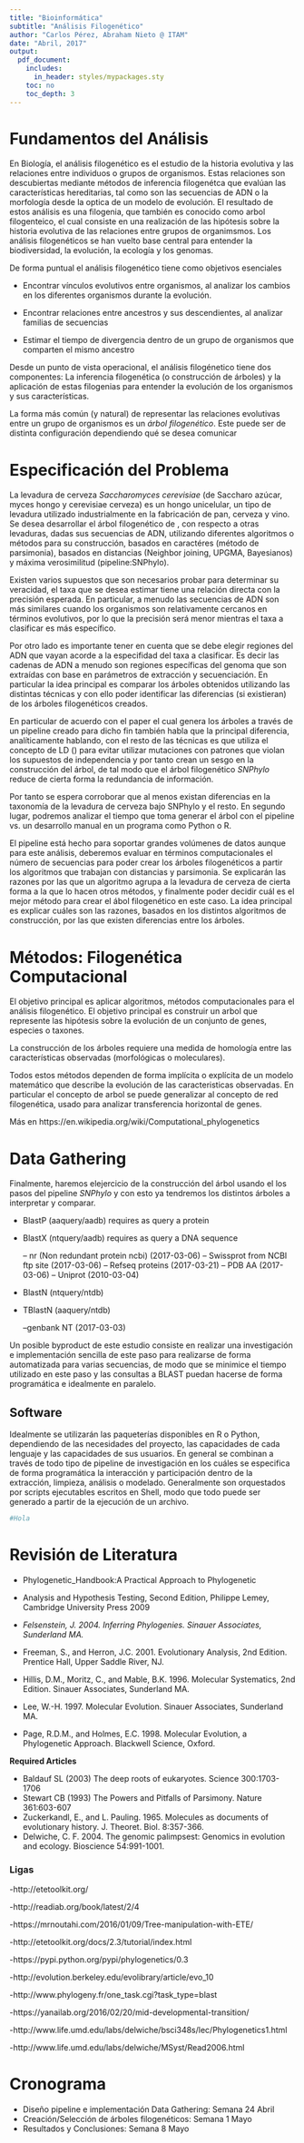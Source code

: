 ```yaml
---
title: "Bioinformática"
subtitle: "Análisis Filogenético"
author: "Carlos Pérez, Abraham Nieto @ ITAM"
date: "Abril, 2017"
output:
  pdf_document:
    includes:
      in_header: styles/mypackages.sty
    toc: no
    toc_depth: 3
---
```



\newpage

# Fundamentos del Análisis  

En Biología, el análisis filogenético es el estudio de la historia evolutiva y las relaciones entre individuos o grupos de organismos. Estas relaciones son descubiertas mediante métodos de inferencia filogenétca que evalúan las características hereditarias, tal como son las secuencias de ADN o la morfología desde la optica de un modelo de evolución. El resultado de estos análisis es una filogenia, que también es conocido como arbol filogenteico, el cual consiste en una realización de las hipótesis sobre la historia evolutiva de las relaciones entre grupos de organimsmos. Los análisis filogenéticos se han vuelto base central para entender la biodiversidad, la evolución, la ecología y los genomas. \footnote{https://en.wikipedia.org/wiki/Phylogenetics}

De forma puntual el análisis filogenético tiene como objetivos esenciales

  - Encontrar vínculos evolutivos entre organismos, al analizar los cambios en los diferentes organismos durante la evolución.

 - Encontrar relaciones entre ancestros y sus descendientes, al analizar familias de secuencias
  
 - Estimar el tiempo de divergencia dentro de un grupo de organismos que comparten el mismo ancestro

Desde un punto de vista operacional, el análisis filogénetico tiene dos componentes: La inferencia filogenética (o construcción de árboles) y la aplicación de estas filogenias para entender la evolución de los organismos y sus características.

La forma más común (y natural) de representar las relaciones evolutivas entre un grupo de organismos es un *árbol filogenético*. Este puede ser de distinta configuración dependiendo qué se desea comunicar

\begin{center}
\includegraphics[width=0.8\textwidth]{treetypes.png}
\end{center}

\newpage

# Especificación del Problema

La levadura de cerveza *Saccharomyces cerevisiae* (de Saccharo azúcar, myces hongo y cerevisiae cerveza) es un hongo unicelular, un tipo de levadura utilizado industrialmente en la fabricación de pan, cerveza y vino. Se desea desarrollar el árbol filogenético de \textit{Saccharomyces cerevisiae}, con respecto a otras levaduras, dadas sus secuencias de ADN, utilizando diferentes algoritmos o métodos para su construcción, basados en caractéres (método de parsimonia), basados en distancias (Neighbor joining, UPGMA, Bayesianos) y máxima verosimilitud (pipeline:SNPhylo).

Existen varios supuestos que son necesarios probar para determinar su veracidad, el taxa que se desea estimar tiene una relación directa con la precisión esperada. En particular, a menudo las secuencias de ADN son más similares cuando los organismos son relativamente cercanos en términos evolutivos, por lo que la precisión será menor mientras el taxa a clasificar es más específico. 

Por otro lado es importante tener en cuenta que se debe elegir regiones del ADN que vayan acorde a la especifidad del taxa a clasificar. Es decir las cadenas de ADN a menudo son regiones específicas del genoma que son extraídas con base en parámetros de extracción y secuenciación.  En particular la idea principal es comparar los árboles obtenidos utilizando las distintas técnicas y con ello poder identificar las diferencias (si existieran) de los árboles filogenéticos creados.

En particular de acuerdo con el paper \textit{SNPhylo: a pipeline to construct a phylogenetic tree from huge SNP data}  el cual genera los árboles a través de un pipeline creado para dicho fin también habla que la principal diferencia, analíticamente hablando, con el resto de las técnicas es que utiliza el concepto de LD (\textit{Linkage disequilibrium}) para evitar utilizar mutaciones con patrones que violan los supuestos de independencia y por tanto crean un sesgo en la construcción del árbol, de tal modo que el árbol filogenético *SNPhylo* reduce de cierta forma la redundancia de información. 

\begin{center}
\includegraphics[width=0.8\textwidth]{pipeline.png}
\end{center}

Por tanto se espera corroborar que al menos existan diferencias en la taxonomía de la levadura de cerveza bajo SNPhylo y el resto. En segundo lugar, podremos analizar el tiempo que toma generar el árbol con el pipeline vs. un desarrollo manual en un programa como Python o R. 

El pipeline está hecho para soportar grandes volúmenes de datos aunque para este análisis, deberemos evaluar en términos computacionales el número de secuencias para poder crear los árboles filogenéticos a partir los algoritmos que trabajan con distancias y parsimonia. Se explicarán las razones por las que un algoritmo agrupa a la levadura de cerveza de cierta forma a la que lo hacen otros métodos, y finalmente poder decidir cuál es el mejor método para crear el ábol filogenético en este caso. La idea principal es explicar cuáles son las razones, basados en los distintos algoritmos de construcción, por las que existen diferencias entre los árboles.

\newpage
# Métodos: Filogenética Computacional 

El objetivo principal es aplicar algoritmos, métodos computacionales para el análisis filogenético. El objetivo principal es construir un arbol que represente las hipótesis sobre la evolución  de un conjunto de genes, especies o taxones.  

La construcción de los árboles requiere una medida de homología entre las características observadas (morfológicas o moleculares).

\begin{small}
\begin{itemize}

\item[\faCameraRetro] \textbf{Métodos de Distancia}: explicitly rely on a measure of "genetic distance" 

\item[\faFlask] \textbf{Método UPGMA}: UPGMA is a generic hierarchical clustering algorithm. It's not specific to reconstructing biological trees, but rather is used for interpreting any type of distance matrix. It is fairly widely used for building phylogenetic trees, though it's application in phylogenetics is usually restricted to building preliminary trees to "guide" the process of multiple sequence alignment. The reason for this is that it's fast, but it makes some assumptions that don't work well for inferring relationships between organisms, which we'll discuss after working through the algorithm. 

\item[\faBackward] \textbf{Método Neighbor-Joining}:The Neighbour Joining method is a method for re-constructing phylogenetic trees, and computing the lengths of the branches of this tree. In each stage, the two nearest nodes of the tree  are chosen and defined as neighbours in our tree. This is done
recursively until all of the nodes are paired together. 

\item[\faFireExtinguisher] \textbf{Métodos de Parsimonia}: identifying the potential phylogenetic tree that requires the smallest total number (or total cost) of evolutionary events to explain the observed sequence data (NP-Hard)

\item[\faRecycle] \textbf{Métodos de Máxima Verosimilitud}: standard statistical techniques for inferring probability distributions to assign probabilities to particular possible phylogenetic trees, necessarily requires a substitution model to assess the probability of particular mutations

\item[\faGears] \textbf{Métodos Bayesianos}:  closely related to the maximum likelihood methods with assumptions such as divergence events such as speciation occur as stochastic processes, generally use Markov chain Monte Carlo sampling algorithms

\end{itemize}
\end{small}

Todos estos métodos dependen de forma implícita o explícita de un modelo matemático que describe la evolución de las caracteristicas observadas. En particular el concepto de arbol se puede generalizar al concepto de red filogenética, usado para analizar transferencia horizontal de genes. 

Más en https://en.wikipedia.org/wiki/Computational_phylogenetics

\newpage
# Data Gathering

\begin{itemize}
\item Data Gathering: Obtención de archivos .fasta con información de las bases y mutaciones de distintas levaduras incluyendo Saccharomyces cerevisiae.
\item Hacer el alineamiento múltiple de las secuencias utilizando una función en python o utilizando el software Muscle(el cuál es parte del pipeline *SNPhylo*) e identificaremos gráficamente las posiciones perfectamente conservadas a lo largo de todas las secuencias.

\begin{center}
\includegraphics[width=0.8\textwidth]{align.png}
\end{center}

\item A partir del archivo alineado generar la matriz de distancias entre secuencias usando distancia de Hamming.
\item Sobre la matriz de distancias aplicar los algoritmos (NJ,UPGMA, etc…)
\item utilizamos ETEtoolkit para visualizar el árbol filogenético 

\begin{center}
\includegraphics[width=0.7\textwidth, height=0.5\textwidth]{arbolp.png}
\end{center}

\end{itemize}
 
Finalmente, haremos elejercicio de la construcción del árbol usando el los pasos del pipeline *SNPhylo* y con esto ya tendremos los distintos árboles a interpretar y comparar.

- BlastP (aaquery/aadb) requires as query a protein
- BlastX (ntquery/aadb) requires as query a DNA sequence 

  -- nr (Non redundant protein ncbi) (2017-03-06)
  -- Swissprot from NCBI ftp site (2017-03-06)
  -- Refseq proteins (2017-03-21)
  -- PDB AA (2017-03-06)
  -- Uniprot (2010-03-04)

- BlastN (ntquery/ntdb)
- TBlastN (aaquery/ntdb)

  --genbank NT (2017-03-03)

Un posible byproduct de este estudio consiste en realizar una investigación e implementación sencilla de este paso para realizarse de forma automatizada para varias secuencias, de modo que se minimice el tiempo utilizado en este paso y las consultas a BLAST puedan hacerse de forma programática e idealmente en paralelo. 

\begin{center}
\includegraphics[]{last.png}
\end{center}


## Software

Idealmente se utilizarán las paqueterías disponibles en R o Python, dependiendo de las necesidades del proyecto, las capacidades de cada lenguaje y las capacidades de sus usuarios. En general se combinan a través de todo tipo de pipeline de investigación en los cuáles se especifica de forma programática la interacción y participación dentro de la extracción, limpieza, análisis o modelado. Generalmente son orquestados por scripts ejecutables escritos en Shell, modo que todo puede ser generado a partir de la ejecución de un archivo.

```r
#Hola
```

# Revisión de Literatura

- Phylogenetic_Handbook:A Practical Approach to Phylogenetic

- Analysis and Hypothesis Testing, Second Edition, Philippe Lemey, Cambridge University Press 2009

- *Felsenstein, J. 2004. Inferring Phylogenies. Sinauer Associates, Sunderland MA.*

- Freeman, S., and Herron, J.C. 2001. Evolutionary Analysis, 2nd Edition. Prentice Hall, Upper Saddle River, NJ.
- Hillis, D.M., Moritz, C., and Mable, B.K. 1996. Molecular Systematics, 2nd Edition. Sinauer Associates, Sunderland MA.
- Lee, W.-H. 1997. Molecular Evolution. Sinauer Associates, Sunderland MA.
- Page, R.D.M., and Holmes, E.C. 1998. Molecular Evolution, a Phylogenetic Approach. Blackwell Science, Oxford.

**Required Articles**

- Baldauf SL (2003) The deep roots of eukaryotes. Science 300:1703-1706
- Stewart CB (1993) The Powers and Pitfalls of Parsimony. Nature 361:603-607
- Zuckerkandl, E., and L. Pauling. 1965. Molecules as documents of evolutionary history. J. Theoret. Biol. 8:357-366.
- Delwiche, C. F. 2004. The genomic palimpsest: Genomics in evolution and ecology. Bioscience 54:991-1001.


### Ligas 

-http://etetoolkit.org/

-http://readiab.org/book/latest/2/4

-https://mrnoutahi.com/2016/01/09/Tree-manipulation-with-ETE/

-http://etetoolkit.org/docs/2.3/tutorial/index.html

-https://pypi.python.org/pypi/phylogenetics/0.3

-http://evolution.berkeley.edu/evolibrary/article/evo_10

-http://www.phylogeny.fr/one_task.cgi?task_type=blast

-https://yanailab.org/2016/02/20/mid-developmental-transition/

-http://www.life.umd.edu/labs/delwiche/bsci348s/lec/Phylogenetics1.html

-http://www.life.umd.edu/labs/delwiche/MSyst/Read2006.html

# Cronograma

- Diseño pipeline e implementación Data Gathering: Semana 24 Abril
- Creación/Selección de árboles filogenéticos: Semana 1 Mayo
- Resultados y Conclusiones: Semana 8 Mayo